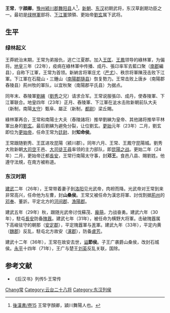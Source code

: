 {{Otheruses|subject=东汉初年大臣|other=同名人物|王常}}
'''王常'''{{BD||？|36年||catIdx=W}}，字'''顔卿'''。[[豫州|豫州]][[颍川郡|颍川郡]][[舞阳县|舞阳县]]人<ref>[https://zh.wikisource.org/wiki/%E5%BE%8C%E6%BC%A2%E6%9B%B8/%E5%8D%B715  後漢書/卷15] {{Wayback|url=https://zh.wikisource.org/wiki/%E5%BE%8C%E6%BC%A2%E6%9B%B8/%E5%8D%B715 |date=20190511163412 }}王常字顏卿，潁川舞陽人也。</ref>，[[新朝|新朝]]、[[东汉|东汉]]初期武将，东汉草創期功臣之一。最初是[[绿林軍|绿林軍]]部将、[[下江軍|下江軍]]頭領、更始帝[[劉玄|劉玄]]属下武将。

== 生平 ==
=== 绿林起义 ===
王莽統治末期，王常为弟报仇，逃亡江夏郡。加入[[王匡|王匡]]、[[王鳳|王鳳]]领导的綠林軍，为偏将。[[地皇_(王莽)|地皇]]三年（22年），疫病在綠林軍中传播、成丹、張卬率军去藍口聚（[[南郡|南郡]]編县），自称下江軍，王常为首领。新納言将軍庄尤（[[严尤|严尤]]）、秩宗将軍陳茂击败下江軍。下江軍在石龍山・三鍾山（[[南陽郡|南陽郡]][[隨县|隨县]]）恢复勢力。王常击败上唐乡（南陽郡舂陵县）荊州牧的軍队，以宜秋聚（南陽郡平氏县）为据点。

同年末、舂陵軍[[劉縯|劉縯]]（[[劉秀|劉秀]]之兄）请求合军。王常说服張卬、成丹，使舂陵軍、下江軍联合。地皇四年（23年）正月、舂陵軍、下江軍在泚水击败新朝前队大夫（新制，南陽[[太守|太守]]）甄阜、屬正（新制，[[都尉|都尉]]）梁丘賜。

綠林軍再合，王常和南陽士大夫（舂陵諸将）推举劉縯为皇帝、其他諸将推举平林軍出身的[[劉玄|劉玄]]。最后劉縯为避免分裂，让位劉玄。[[更始_(漢朝)|更始]]元年（23年）二月，劉玄即位为[[更始帝|更始帝]]，任命王常为[[廷尉|廷尉]]、封'''知命侯'''。

王常跟随劉秀、王匡进攻昆陽（颍川郡）。同年六月、王常、王鳳守昆陽城。劉秀大败新朝[[大司空|大司空]]王邑、[[大司徒|大司徒]][[王尋|王尋]]率领的主力部队，即[[昆陽之战|昆陽之战]]。更始二年（24年）二月，更始帝迁都[[長安|長安]]，王常行南陽太守事，封'''邓王'''。食邑八县、賜劉姓。他遵守法規，在南方被称道。

=== 东汉时期 ===
[[建武_(东汉)|建武]]二年（26年），王常带着妻子到[[洛阳|洛阳]]见光武帝，肉袒而降。光武帝对王常到来非常高兴，任命他为左曹，封'''山桑侯'''。王常又被任命为漢忠将軍、討伐割据[[荊州|荊州]]的[[邓奉|邓奉]]、董訢。平定北方的[[河间郡|河间郡]]、[[漁陽郡|漁陽郡]]。

建武五年（29年）秋，跟随光武帝讨伐蘇茂、[[龐萌|龐萌]]，力战奋勇。建武六年（30年），駐屯[[長安|長安]]防备[[隗囂|隗囂]]。建武七年（31年），被任命为横野大将軍。击破隗囂属下高峻驻守的朝那（[[安定郡|安定郡]]），平定隗囂軍与[[羌|羌]]軍。建武九年（33年），平定内黄（[[魏郡|魏郡]]）反乱，駐屯北方故安（[[涿郡|涿郡]]），防备[[盧芳_(東漢)|盧芳]]。

建武十二年（36年），王常在故安去世，[[谥|谥]]'''節侯'''。子王广袭爵山桑侯，改封石城侯。[[永平_(东汉)|永平]]十四年（71年），王广与楚王[[刘英_(东汉)|刘英]]反乱关联，国除。

== 参考文献 ==
*《后汉书》列传5·王常传

{{云台二十八将}}

{{Authority control}}
{{DEFAULTSORT:Wang王}}
[[Category:王姓|Chang常]]
[[Category:云台二十八将|Category:云台二十八将]]
[[Category:东汉列侯|Category:东汉列侯]]